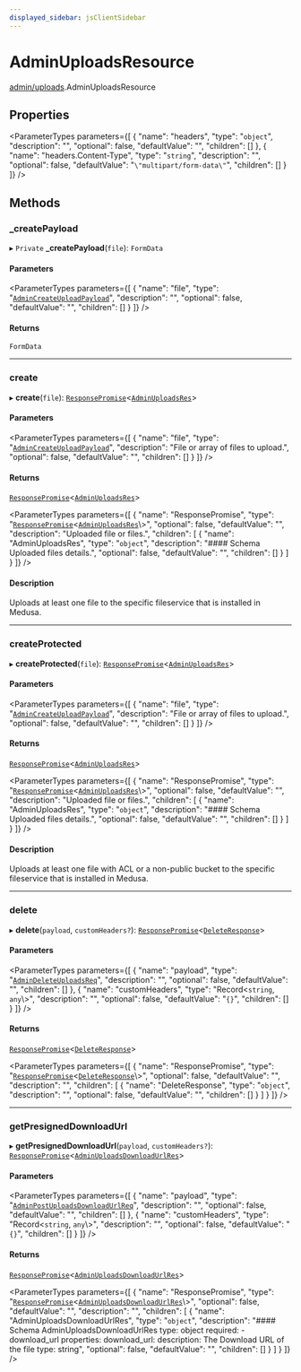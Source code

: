 ```yaml
---
displayed_sidebar: jsClientSidebar
---
```



# AdminUploadsResource

[admin/uploads](../../modules/admin_uploads.mdx).AdminUploadsResource

## Properties

<ParameterTypes parameters={[
  {
    "name": "headers",
    "type": "`object`",
    "description": "",
    "optional": false,
    "defaultValue": "",
    "children": []
  },
  {
    "name": "headers.Content-Type",
    "type": "`string`",
    "description": "",
    "optional": false,
    "defaultValue": "`\"multipart/form-data\"`",
    "children": []
  }
]} />

## Methods

### \_createPayload

▸ `Private` **_createPayload**(`file`): `FormData`

#### Parameters

<ParameterTypes parameters={[
  {
    "name": "file",
    "type": "[`AdminCreateUploadPayload`](../modules/admin_uploads.internal.mdx#admincreateuploadpayload)",
    "description": "",
    "optional": false,
    "defaultValue": "",
    "children": []
  }
]} />

#### Returns

`FormData`

<ParameterTypes parameters={[]} />

___

### create

▸ **create**(`file`): [`ResponsePromise`](../../swaps/modules/swaps.internal.mdx#responsepromise)<[`AdminUploadsRes`](../../internal/modules/admin_discounts.internal.internal.mdx#adminuploadsres)\>

#### Parameters

<ParameterTypes parameters={[
  {
    "name": "file",
    "type": "[`AdminCreateUploadPayload`](../modules/admin_uploads.internal.mdx#admincreateuploadpayload)",
    "description": "File or array of files to upload.",
    "optional": false,
    "defaultValue": "",
    "children": []
  }
]} />

#### Returns

[`ResponsePromise`](../../swaps/modules/swaps.internal.mdx#responsepromise)<[`AdminUploadsRes`](../../internal/modules/admin_discounts.internal.internal.mdx#adminuploadsres)\>

<ParameterTypes parameters={[
  {
    "name": "ResponsePromise",
    "type": "[`ResponsePromise`](../../swaps/modules/swaps.internal.mdx#responsepromise)<[`AdminUploadsRes`](../../internal/modules/admin_discounts.internal.internal.mdx#adminuploadsres)\\>",
    "optional": false,
    "defaultValue": "",
    "description": "Uploaded file or files.",
    "children": [
      {
        "name": "AdminUploadsRes",
        "type": "`object`",
        "description": "#### Schema Uploaded files details.",
        "optional": false,
        "defaultValue": "",
        "children": []
      }
    ]
  }
]} />

#### Description

Uploads at least one file to the specific fileservice that is installed in Medusa.

___

### createProtected

▸ **createProtected**(`file`): [`ResponsePromise`](../../swaps/modules/swaps.internal.mdx#responsepromise)<[`AdminUploadsRes`](../../internal/modules/admin_discounts.internal.internal.mdx#adminuploadsres)\>

#### Parameters

<ParameterTypes parameters={[
  {
    "name": "file",
    "type": "[`AdminCreateUploadPayload`](../modules/admin_uploads.internal.mdx#admincreateuploadpayload)",
    "description": "File or array of files to upload.",
    "optional": false,
    "defaultValue": "",
    "children": []
  }
]} />

#### Returns

[`ResponsePromise`](../../swaps/modules/swaps.internal.mdx#responsepromise)<[`AdminUploadsRes`](../../internal/modules/admin_discounts.internal.internal.mdx#adminuploadsres)\>

<ParameterTypes parameters={[
  {
    "name": "ResponsePromise",
    "type": "[`ResponsePromise`](../../swaps/modules/swaps.internal.mdx#responsepromise)<[`AdminUploadsRes`](../../internal/modules/admin_discounts.internal.internal.mdx#adminuploadsres)\\>",
    "optional": false,
    "defaultValue": "",
    "description": "Uploaded file or files.",
    "children": [
      {
        "name": "AdminUploadsRes",
        "type": "`object`",
        "description": "#### Schema Uploaded files details.",
        "optional": false,
        "defaultValue": "",
        "children": []
      }
    ]
  }
]} />

#### Description

Uploads at least one file with ACL or a non-public bucket to the specific fileservice that is installed in Medusa.

___

### delete

▸ **delete**(`payload`, `customHeaders?`): [`ResponsePromise`](../../swaps/modules/swaps.internal.mdx#responsepromise)<[`DeleteResponse`](../../internal/modules/admin_discounts.internal.internal.mdx#deleteresponse)\>

#### Parameters

<ParameterTypes parameters={[
  {
    "name": "payload",
    "type": "[`AdminDeleteUploadsReq`](../../internal/classes/admin_discounts.internal.internal.AdminDeleteUploadsReq.mdx)",
    "description": "",
    "optional": false,
    "defaultValue": "",
    "children": []
  },
  {
    "name": "customHeaders",
    "type": "Record<`string`, `any`\\>",
    "description": "",
    "optional": false,
    "defaultValue": "`{}`",
    "children": []
  }
]} />

#### Returns

[`ResponsePromise`](../../swaps/modules/swaps.internal.mdx#responsepromise)<[`DeleteResponse`](../../internal/modules/admin_discounts.internal.internal.mdx#deleteresponse)\>

<ParameterTypes parameters={[
  {
    "name": "ResponsePromise",
    "type": "[`ResponsePromise`](../../swaps/modules/swaps.internal.mdx#responsepromise)<[`DeleteResponse`](../../internal/modules/admin_discounts.internal.internal.mdx#deleteresponse)\\>",
    "optional": false,
    "defaultValue": "",
    "description": "",
    "children": [
      {
        "name": "DeleteResponse",
        "type": "`object`",
        "description": "",
        "optional": false,
        "defaultValue": "",
        "children": []
      }
    ]
  }
]} />

___

### getPresignedDownloadUrl

▸ **getPresignedDownloadUrl**(`payload`, `customHeaders?`): [`ResponsePromise`](../../swaps/modules/swaps.internal.mdx#responsepromise)<[`AdminUploadsDownloadUrlRes`](../../internal/modules/admin_discounts.internal.internal.mdx#adminuploadsdownloadurlres)\>

#### Parameters

<ParameterTypes parameters={[
  {
    "name": "payload",
    "type": "[`AdminPostUploadsDownloadUrlReq`](../../internal/classes/admin_discounts.internal.internal.AdminPostUploadsDownloadUrlReq.mdx)",
    "description": "",
    "optional": false,
    "defaultValue": "",
    "children": []
  },
  {
    "name": "customHeaders",
    "type": "Record<`string`, `any`\\>",
    "description": "",
    "optional": false,
    "defaultValue": "`{}`",
    "children": []
  }
]} />

#### Returns

[`ResponsePromise`](../../swaps/modules/swaps.internal.mdx#responsepromise)<[`AdminUploadsDownloadUrlRes`](../../internal/modules/admin_discounts.internal.internal.mdx#adminuploadsdownloadurlres)\>

<ParameterTypes parameters={[
  {
    "name": "ResponsePromise",
    "type": "[`ResponsePromise`](../../swaps/modules/swaps.internal.mdx#responsepromise)<[`AdminUploadsDownloadUrlRes`](../../internal/modules/admin_discounts.internal.internal.mdx#adminuploadsdownloadurlres)\\>",
    "optional": false,
    "defaultValue": "",
    "description": "",
    "children": [
      {
        "name": "AdminUploadsDownloadUrlRes",
        "type": "`object`",
        "description": "#### Schema AdminUploadsDownloadUrlRes type: object required: - download_url properties: download_url: description: The Download URL of the file type: string",
        "optional": false,
        "defaultValue": "",
        "children": []
      }
    ]
  }
]} />
